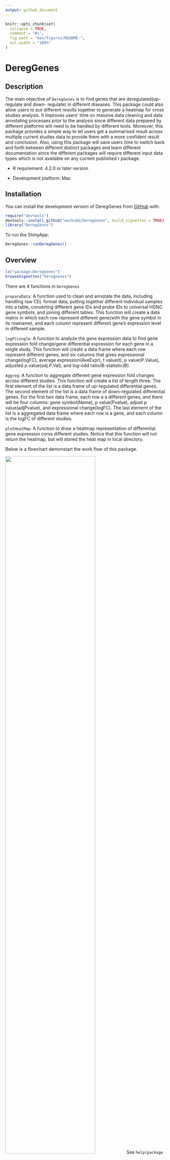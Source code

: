 ```yaml
---
output: github_document
---
```


<!-- README.md is generated from README.Rmd. Please edit that file -->

```r
knitr::opts_chunk$set(
  collapse = TRUE,
  comment = "#>",
  fig.path = "man/figures/README-",
  out.width = "100%"
)
```

# DeregGenes

<!-- badges: start -->
<!-- badges: end -->

## Description

The main objective of `DeregGenes` is to find genes that are deregulated(up-regulate and down- regulate) in different diseases. This package could also allow users to put different results together to generate a heatmap for cross studies analysis. It improves users’ time on massive data cleaning and data annotating processes prior to the analysis since different data prepared by different platforms will need to be handled by different tools. Moreover, this package provides a simple way to let users get a summarised result across multiple current studies data to provide them with a more confident result and conclusion. Also, using this package will save users time to switch back and forth between different distinct packages and learn different documentation since the different packages will require different input data types which is not available on any current published r package.

 - R requirement: 4.2.0 or later version

 - Development platform: Mac

## Installation

You can install the development version of DeregGenes from [GitHub](https://github.com/) with:

``` r
require("devtools")
devtools::install_github("wezhubb/DeregGenes", build_vignettes = TRUE)
library("DeregGenes")
```
To run the ShinyApp:
``` r
DeregGenes::runDeregGenes()
```

## Overview
``` r
ls("package:DeregGenes")
browseVignettes("DeregGenes")
```


There are 4 functions in `DeregGenes`

`prepareData`: A function used to clean and annotate the data, including handling raw CEL format data, putting together different individual samples into a table, converting different gene IDs and probe IDs to universal HGNC gene symbols, and joining different tables. This function will create a data matrix in which each row represent different gene(with the gene symbol in its rowname), and each column represent different gene's expression level in different sample.

`logFCsingle`: A function to analyze the gene expression data to find gene expression fold change/gene differential expression for each gene in a single study. This function will create a data frame where each row represent different genes, and six columns that gives expressional change(logFC), average expression(AveExpr), t value(t), p value(P.Value), adjusted p value(adj.P.Val), and log-odd ratio/B-statistic(B).

`Aggreg`: A function to aggregate different gene expression fold changes across different studies. This function will create a list of length three. The first element of the list is a data frame of up-regulated differential genes. The second element of the list is a data frame of down-regulated differential genes. For the first two data frame, each row a a different genes, and there will be four columns: gene symbol(Name), p value(Pvalue), adjust p value(adjPvalue), and expressional change(logFC). The last element of the list is a aggregated data frame where each row is a gene, and each column is the logFC of different studies.

`plotHeatMap`: A function to draw a heatmap representation of differential gene expression corss different studies. Notice that this function will not return the heatmap, but will stored the heat map in local directory.

Below is a flowchart demonstart the work flow of this package.

![](./inst/extdata/flowchart.jpeg){ width=75% }
See `help(package = "DeregGenes")` for further details and references provided by `citation("DeregGenes")`.

## Contributions
The package is created by Wenzhu Ye.

The `prepareData` function use of `oligo` package to read in and normalize CEl file, use of `biomaRt` package to get the HGNC gene symbol, and use of `dplyr` package to filter dataset.
The `logFCsingle` function use of `impute` package to impute the missing values in dataset and use of `limma` package to compute linear fit of the gene expression.
The `Aggreg` function use of `RobustRankAggreg` package to compute overall preformance of each gene's expression level across target studies.
The `plotHeatMap` function use of `pheatmap` package to plot the heatmap.
`shinny` package is used to develop shinny app.

## Acknowledgements
This package was developed as part of an assessment for 2022f BCB410H: Applied Bioinformatics, University of Toronto, Toronto, Canada.

## References
Carvalho B. S., and Irizarry, R. A. 2010. A Framework for Oligonucleotide Microarray Preprocessing Bioinformatics.

Gautier, L., Cope, L., Bolstad, B. M., and Irizarry, R. A. 2004. affy---analysis of Affymetrix GeneChip data at the probe level. Bioinformatics 20, 3 (Feb. 2004), 307-315.

Mapping identifiers for the integration of genomic datasets with the R/Bioconductor package biomaRt. Steffen Durinck, Paul T. Spellman, Ewan Birney and Wolfgang Huber, Nature Protocols 4, 1184-1191 (2009).

BioMart and Bioconductor: a powerful link between biological databases and microarray data analysis. Steffen Durinck, Yves Moreau, Arek Kasprzyk, Sean Davis, Bart De Moor, Alvis Brazma and Wolfgang Huber, Bioinformatics 21, 3439-3440 (2005).

Wickham H, Averick M, Bryan J, Chang W, McGowan LD, François R, Grolemund G, Hayes A, Henry L, Hester J, Kuhn M, Pedersen TL, Miller E, Bache SM, Müller K, Ooms J, Robinson D, Seidel DP, Spinu V, Takahashi K, Vaughan D, Wilke C, Woo K, Yutani H (2019). “Welcome to the tidyverse.” _Journal of Open Source Software_, *4*(43), 1686. doi:10.21105/joss.01686 <https://doi.org/10.21105/joss.01686>.

Wickham H, François R, Henry L, Müller K (2022). _dplyr: A Grammar of Data Manipulation_. R package version 1.0.10, <https://CRAN.R-project.org/package=dplyr>.

Ritchie, M.E., Phipson, B., Wu, D., Hu, Y., Law, C.W., Shi, W., and Smyth, G.K. (2015). limma powers differential expression analyses for RNA-sequencing and microarray studies. Nucleic Acids Research 43(7), e47.

Hastie T, Tibshirani R, Narasimhan B, Chu G (2022). _impute: impute: Imputation for microarray data_. R package version 1.70.0.

Kolde R (2022). _RobustRankAggreg: Methods for Robust Rank Aggregation_. R package version 1.2.1, <https://CRAN.R-project.org/package=RobustRankAggreg>.

Kolde R (2019). _pheatmap: Pretty Heatmaps_. R package version 1.0.12, <https://CRAN.R-project.org/package=pheatmap>.

Wang H, Huo X, Yang XR, He J et al. STAT3-mediated upregulation of lncRNA HOXD-AS1 as a ceRNA facilitates liver cancer metastasis by regulating SOX4. Mol Cancer 2017 Aug 14;16(1):136. PMID: 28810927

Stefanska B, Huang J, Bhattacharyya B, Suderman M et al. Definition of the landscape of promoter DNA hypomethylation in liver cancer. Cancer Res 2011 Sep 1;71(17):5891-903. PMID: 21747116

R Core Team (2022). R: A language and environment for statistical computing. R Foundation for
Statistical Computing, Vienna, Austria. URL https://www.R-project.org/.

